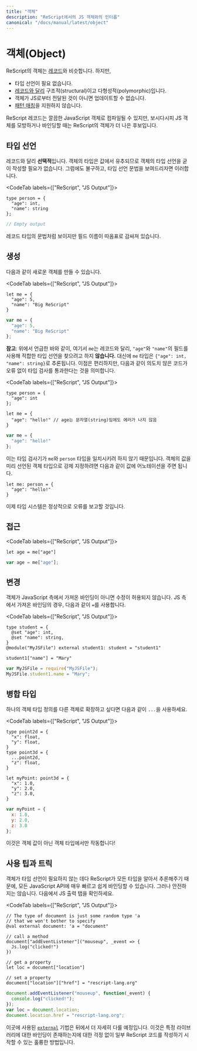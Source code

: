 ```yaml
---
title: "객체"
description: "ReScript에서의 JS 객체와의 인터롭"
canonical: "/docs/manual/latest/object"
---
```


<!--
# Object
-->
# 객체(Object)

<!--
ReScript objects are like [records](record.md), but:
-->

ReScript의 객체는 [레코드](record.md)와 비슷합니다. 하지만, 

<!--
- No type declaration needed.
- Structural and more polymorphic, [unlike records](record.md#record-types-are-found-by-field-name).
- Doesn't support updates unless the object comes from the JS side.
- Doesn't support [pattern matching](pattern-matching-destructuring).
-->

- 타입 선언이 필요 없습니다.
- [레코드와 달리](record.md#record-types-are-found-by-field-name) 구조적(structural)이고 다형성적(polymorphic)입니다.
- 객체가 JS로부터 전달된 것이 아니면 업데이트할 수 없습니다.
- [패턴 매칭](pattern-matching-destructuring)을 지원하지 않습니다.

<!-- TODO: support update man -->

<!--
Although ReScript records compile to clean JavaScript objects, ReScript objects are a better candidate for emulating/binding to JS objects, as you'll see.
-->

ReScript 레코드는 깔끔한 JavaScript 객체로 컴파일될 수 있지만, 보시다시피 JS 객체를 모방하거나 바인딩할 때는 ReScript의 객체가 더 나은 후보입니다.

<!--
## Type Declaration
-->
## 타입 선언

<!--
**Optional**, unlike for records. The type of an object is inferred from the value, so you never really need to write down its type definition. Nevertheless, here's its type declaration syntax:
-->

레코드와 달리 **선택적**입니다. 객체의 타입은 값에서 유추되므로 객체의 타입 선언을 굳이 작성할 필요가 없습니다. 그럼에도 불구하고, 타입 선언 문법을 보여드리자면 이러합니다. 

<CodeTab labels={["ReScript", "JS Output"]}>

```res prelude
type person = {
  "age": int,
  "name": string
};
```
```js
// Empty output
```

</CodeTab>

<!--
Visually similar to record type's syntax, with the field names quoted.
-->

레코드 타입의 문법처럼 보이지만 필드 이름이 따옴표로 감싸져 있습니다.

<!-- TODO: document {.} and {..} -->

<!--
## Creation
-->
## 생성

<!--
To create a new object:
-->

다음과 같이 새로운 객체를 만들 수 있습니다.

<CodeTab labels={["ReScript", "JS Output"]}>

```res example
let me = {
  "age": 5,
  "name": "Big ReScript"
}
```
```js
var me = {
  "age": 5,
  "name": "Big ReScript"
};
```

</CodeTab>

<!--
**Note**: as said above, unlike for record, this `me` value does **not** try to find a conforming type declaration with the field `"age"` and `"name"`; rather, the type of `me` is inferred as `{"age": int, "name": string}`. This is convenient, but also means this code passes type checking without errors:
-->

**참고**: 위에서 언급한 바와 같이, 여기서 `me`는 레코드와 달리, `"age"`와 `"name"`의 필드를 사용해 적합한 타입 선언을 찾으려고 하지 **않습니다.** 대신에 `me` 타입은 `{"age": int, "name": string}`로 추론됩니다. 이점은 편리하지만, 다음과 같이 의도치 않은 코드가 오류 없이 타입 검사를 통과한다는 것을 의미합니다.

<CodeTab labels={["ReScript", "JS Output"]}>

```res
type person = {
  "age": int
};

let me = {
  "age": "hello!" // age는 문자열(string)임에도 에러가 나지 않음
}
```
```js
var me = {
  "age": "hello!"
};
```

</CodeTab>

<!--
Since the type checker doesn't try to match `me` with the type `person`. If you ever want to force an object value to be of a predeclared object type, just annotate the value:
-->

이는 타입 검사기가 `me`와 `person` 타입을 일치시키려 하지 않기 때문입니다. 객체의 값을 미리 선언된 객체 타입으로 강제 지정하려면 다음과 같이 값에 어노테이션을 주면 됩니다.

```res
let me: person = {
  "age": "hello!"
}
```

<!--
Now the type system will error properly.
-->

이제 타입 시스템은 정상적으로 오류를 보고할 것입니다.

<!--
## Access
-->
## 접근

<CodeTab labels={["ReScript", "JS Output"]}>

```res
let age = me["age"]
```
```js
var age = me["age"];
```

</CodeTab>

<!--
## Update
-->
## 변경 

<!--
Disallowed unless the object is a binding that comes from the JavaScript side. In that case, use `=`
-->

객체가 JavaScript 측에서 가져온 바인딩이 아니면 수정이 허용되지 않습니다. JS 측에서 가져온 바인딩의 경우, 다음과 같이 `=`를 사용합니다.

<CodeTab labels={["ReScript", "JS Output"]}>

```res example
type student = {
  @set "age": int,
  @set "name": string,
}
@module("MyJSFile") external student1: student = "student1"

student1["name"] = "Mary"
```
```js
var MyJSFile = require("MyJSFile");
MyJSFile.student1.name = "Mary";
```

</CodeTab>

<!--
## Combine Types
-->
## 병합 타입

<!--
You can spread one object type definition into another using `...`:
-->

하나의 객체 타입 정의를 다른 객체로 확장하고 싶다면 다음과 같이 `...`을 사용하세요.

<CodeTab labels={["ReScript", "JS Output"]}>

```res example
type point2d = {
  "x": float,
  "y": float,
}
type point3d = {
  ...point2d,
  "z": float,
}

let myPoint: point3d = {
  "x": 1.0,
  "y": 2.0,
  "z": 3.0,
}
```
```js
var myPoint = {
  x: 1.0,
  y: 2.0,
  z: 3.0
};
```

</CodeTab>

<!--
This only works with object types, not object values!
-->

이것은 객체 값이 아닌 객체 타입에서만 작동합니다!

<!--
## Tips & Tricks
-->
## 사용 팁과 트릭

<!--
Since objects don't require type declarations, and since ReScript infers all the types for you, you get to very quickly and easily (and dangerously) bind to any JavaScript API. Check the JS output tab:
-->

객체가 타입 선언이 필요하지 않는 데다 ReScript가 모든 타입을 알아서 추론해주기 때문에, 모든 JavaScript API에 매우 빠르고 쉽게 바인딩할 수 있습니다. 그러나 안전하지는 않습니다. 
다음에서 JS 출력 탭을 확인하세요. 

<CodeTab labels={["ReScript", "JS Output"]}>

```res example
// The type of document is just some random type 'a
// that we won't bother to specify
@val external document: 'a = "document"

// call a method
document["addEventListener"]("mouseup", _event => {
  Js.log("clicked!")
})

// get a property
let loc = document["location"]

// set a property
document["location"]["href"] = "rescript-lang.org"
```
```js
document.addEventListener("mouseup", function(_event) {
  console.log("clicked!");
});
var loc = document.location;
document.location.href = "rescript-lang.org";
```

</CodeTab>

<!--
The `external` feature and the usage of this trick are also documented in the [external](external#tips--tricks) section later. It's an excellent way to start writing some ReScript code without worrying about whether bindings to a particular library exists.
-->

이곳에 사용된 [`external`](external#tips--tricks) 기법은 뒤에서 더 자세히 다룰 예정입니다. 이것은 특정 라이브러리에 대한 바인딩이 존재하는지에 대한 걱정 없이 일부 ReScript 코드를 작성하기 시작할 수 있는 훌륭한 방법입니다.